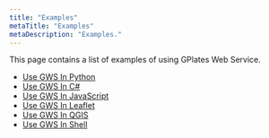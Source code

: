 ```yaml
---
title: "Examples"
metaTitle: "Examples"
metaDescription: "Examples."
---
```


This page contains a list of examples of using GPlates Web Service.

- [Use GWS In Python](/examples/use-in-python)
- [Use GWS In C#](/examples/use-in-c-sharp)
- [Use GWS In JavaScript](/examples/use-in-javascript)
- [Use GWS In Leaflet](/examples/use-in-leaflet)
- [Use GWS In QGIS](/examples/use-in-qgis)
- [Use GWS In Shell](/examples/use-in-shell)